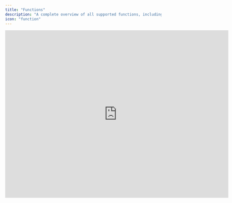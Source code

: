 ```yaml
---
title: "Functions"
description: "A complete overview of all supported functions, including example use cases."
icon: "function"
---
```


<iframe width="720" height="540" src="https://www.loom.com/embed/3613b2608f014b83ad74275e7ea84141?sid=e24ceaaa-db10-4318-9526-99eec09c894d" frameborder="0" webkitallowfullscreen mozallowfullscreen allowfullscreen />

<Warning>
  Your [number format](https://docs.francis.app/documentation/getting-started/account/preferences) in Francis determines whether you'll use commas (US) or semicolons (EU) to separate function parameters. All examples below use the US format with commas.
</Warning>

<AccordionGroup>
  <Accordion title='avg("row_name"[range_start:range_end])'>
    The `avg()` function calculates the average of the values in the specified time series from `range_start` to `range_end`.

    ```typescript
    avg("Revenue"[-3:0])
    ```
  </Accordion>
  <Accordion title='avg_ytd("row_name")'>
    The `avg_ytd()` function returns the average of the values in a time series from the beginning of the fiscal year until and including the current month.

    ```typescript
    avg_ytd("Revenue")
    ```
  </Accordion>
  <Accordion title='avg_last_year("row_name")'>
    The `avg_last_year()` function returns the average of the values in the previous fiscal year. This function is influenced by your fiscal year settings.

    ```typescript
    avg_last_year("Revenue")
    ```
  </Accordion>
  <Accordion title='avg_last("row_name", num_months)'>
    The `avg_last()` function returns the average of the values in the time series going back _n_ months, as defined by the `num_months` parameter.

    ```typescript
    avg_last("Revenue", 6)
    ```
  </Accordion>
  <Accordion title='median("row_name"[range_start:range_end])'>
    The `median()` function returns the median of the values in the specified time series from `range_start` to `range_end`

    ```typescript
    median("Revenue"[-3:0])
    ```
  </Accordion>
  <Accordion title='median_ytd("row_name")'>
    The `median_ytd()` function returns the median of the values in a time series from the beginning of the fiscal year until and including the current month.

    ```typescript
    median_ytd("Revenue")
    ```
  </Accordion>
  <Accordion title='median_last_year("row_name")'>
    The `median_last_year()` function returns the median of the values in the previous fiscal year. This function is influenced by your fiscal year settings.

    ```typescript
    median_last_year("Revenue")
    ```
  </Accordion>
  <Accordion title='median_last("row_name", num_months)'>
    The `median_last()` function returns the median of the values in the time series going back _X_ months, as defined by the `num_months` parameter.

    ```typescript
    median_last("Revenue", 6)
    ```
  </Accordion>
  <Accordion title='sum("row_name"[range_start:range_end])'>
    The `sum()` function calculates the total of the values in the specified time series from `range_start` to `range_end`.

    ```typescript
    sum("Revenue"[-3:0])
    ```
  </Accordion>
  <Accordion title='sum_ytd("row_name")'>
    The `sum_ytd()` function returns the sum of the values in a time series from the beginning of the fiscal year until and including the current month.

    ```typescript
    sum_ytd("Revenue")
    ```
  </Accordion>
  <Accordion title='sum_last_year("row_name")'>
    The `sum_last_year()` function returns the sum of the values in the previous fiscal year. This function is influenced by your fiscal year settings.

    ```typescript
    sum_last_year("Revenue")
    ```
  </Accordion>
  <Accordion title='sum_last("row_name", num_months)'>
    The `sum_last()` function returns the sum of the values in the time series going back _X_ months, as defined by the `num_months` parameter.

    ```typescript
    sum_last("Revenue", 6)
    ```
  </Accordion>
  <Accordion title='receivables("row_name", payment_days)'>
    The `receivables()` function accumulates revenue amounts from previous months based on an assumption of payment days. Based on the number of payment days, the function loops back through previous months to collect revenue as part of receivables.

    The function assumes 30 days per month. The payment days input must be hardcoded and cannot reference a cell.

    ```typescript
    receivables("Revenue", 30)
    ```
  </Accordion>
  <Accordion title="ignore_div_zero(a/b)">
    The `ignore_div_zero()` returns a zero if the function's output is a #DIV\!/0 error. The function is used for margin and percentage calculations, where the denominator is occasionally zero.

    ```typescript
    ignore_div_zero("Direct cost"[0] / "Revenue"[0])
    ```
  </Accordion>
  <Accordion title="power(num, exponent)">
    The `power()` function is a mathematical function that returns the value of the parameter _num_ to the power of the _exponent_ parameter.

    ```typescript
    power(10, 2) // returns 100
    ```
  </Accordion>
  <Accordion title="min(a,b)">
    The `min()` function returns the smallest numeric value of the input values.

    ```typescript
    min(5, 10) // returns 5
    ```
  </Accordion>
  <Accordion title="max(a,b)">
    The `max()` function returns the largest numeric value of the input values.

    ```typescript
    max(5, 10) // returns 10
    ```
  </Accordion>
  <Accordion title="abs(num)">
    The `abs()` function returns the absolute value of a number.

    ```typescript
    abs(-10) // returns 10
    ```
  </Accordion>
  <Accordion title="round(num, decimals)">
    The `round()` function rounds the number value up or down to the nearest integer. Optionally, provide desired number of decimals.

    ```typescript
    round(10.4386) // returns 10
    ```
  </Accordion>
  <Accordion title="round_down(num)">
    The `round_down()` function rounds numbers _down_ to the nearest integer.

    ```typescript
    round_down(10.6) // returns 10
    ```
  </Accordion>
  <Accordion title="round_up(num)">
    The `round_up()` function rounds numbers _up_ to the nearest integer.

    ```typescript
    round_up(10.6) // returns 11
    ```
  </Accordion>
  <Accordion title="if(condition, value_if_true, value_if_false)">
    The `if()` function allows you to create a conditional calculation, similar to what is available in Excel or Google Sheets.

    ```typescript
    if("Revenue"[0]=0, 0, "Gross profit"[0]/"Revenue"[0])
    
    // If revenue is zero, display zero; otherwise, calculate the gross profit margin. This specific example prevents #ERRs from dividing by zero.
    ```
  </Accordion>
  <Accordion title="if_month(a,b)">
    The `if_month` function returns `1` if the time period is equal to the month number input in the formula, else `0`.

    - `if_month(1)` returns `1` if the month is January, else `0`
    - `if_month(1, 6)` returns `1` if the month is January or June, else `0`
    - `if_month(1, 6, 12)` returns `1` if the month is January, June, or December, else `0`
  </Accordion>
  <Accordion title="if_quarter_month(num)">
    The `if_quarter_month` function returns `1` if the time period is equal to the month number inside a given quarter. E.g., you can input [1;3] into the formula.

    - `if_quarter_month(1)` returns `1` if the month is January, April, July, or October
    - `if_quarter_month(2)` returns `1` if the month is February, May, August, or November
    - `if_quarter_month(3)` returns `1` if the month is March, June, September, or December
  </Accordion>
  <Accordion title="weekdays()">
    The `weekdays()` function returns the number of weekdays (Monday through Friday) in a given month.

    ```typescript
    weekdays() // January 2025 returns 23
    ```
  </Accordion>
</AccordionGroup>
